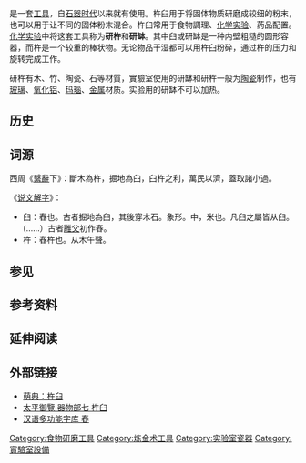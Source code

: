 {{expand English}}
{{Infobox laboratory equipment
|name         = 杵臼
|image        = White-Mortar-and-Pestle.jpg
|alt          = <!-- See Wikipedia:Alternative text for images -->
|caption      = 简单的杵臼套装
|acronym      =
|other_names  = 研杵和研缽、臼杵、舂臼
|uses         = 切碎、研磨、混合
|inventor     =
|manufacturer =
|model        =
|related      = [[研磨|研磨]]
}}
'''{{ruby|杵臼|chǔjiù}}'''是一套[[工具|工具]]，自[[石器时代|石器时代]]以来就有使用。杵臼用于将固体物质研磨成较细的粉末，也可以用于让不同的固体粉末混合。杵臼常用于食物調理、[[化学|化学]][[化学实验|实验]]、药品配置。[[化学实验|化学实验]]中将这套工具称为'''研杵'''和'''研缽'''。其中臼或研缽是一种内壁粗糙的圆形容器，而杵是一个较重的棒状物。无论物品干湿都可以用杵臼粉碎，通过杵的压力和旋转完成工作。

研杵有木、竹、陶瓷、石等材質，實驗室使用的研缽和研杵一般为[[陶瓷|陶瓷]]制作，也有[[玻璃|玻璃]]、[[氧化铝|氧化铝]]、[[玛瑙|玛瑙]]、[[金属|金属]]材质。实验用的研缽不可以加热。

== 历史 ==

== 词源 ==

西周《[[繫辭|繫辭]]下》：斷木為杵，掘地為臼，臼杵之利，萬民以濟，蓋取諸小過。

《[[说文解字|说文解字]]》：
* 臼：舂也。古者掘地為臼，其後穿木石。象形。中，米也。凡臼之屬皆从臼。(……）古者[[雝父|雝父]]初作舂。
* 杵：舂杵也。从木午聲。

== 参见 ==
{{wiktionary}}

== 参考资料 ==
{{reflist}}

== 延伸阅读 ==
{{Wikisource further reading}}

== 外部链接 ==
* [https://www.moedict.tw/%E6%9D%B5%E8%87%BC 萌典：杵臼]
* [https://ctext.org/text.pl?node=398369 太平御覽 器物部七 杵臼]
* [https://humanum.arts.cuhk.edu.hk/Lexis/lexi-mf/search.php?word=%E8%88%82 汉语多功能字库 舂] {{Wayback|url=https://humanum.arts.cuhk.edu.hk/Lexis/lexi-mf/search.php?word=%E8%88%82 |date=20210119064424 }}

{{实验室设备}}

[[Category:食物研磨工具|Category:食物研磨工具]]
[[Category:炼金术工具|Category:炼金术工具]]
[[Category:实验室瓷器|Category:实验室瓷器]]
[[Category:實驗室設備|Category:實驗室設備]]